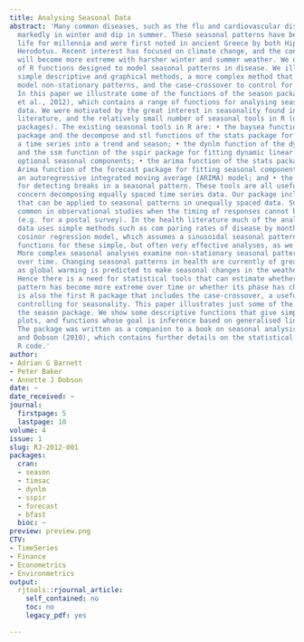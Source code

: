 ```yaml
---
title: Analysing Seasonal Data
abstract: 'Many common diseases, such as the flu and cardiovascular disease, increase
  markedly in winter and dip in summer. These seasonal patterns have been part of
  life for millennia and were first noted in ancient Greece by both Hippocrates and
  Herodotus. Recent interest has focused on climate change, and the concern that seasons
  will become more extreme with harsher winter and summer weather. We describe a set
  of R functions designed to model seasonal patterns in disease. We illustrate some
  simple descriptive and graphical methods, a more complex method that is able to
  model non-stationary patterns, and the case-crossover to control for seasonal confounding.
  In this paper we illustrate some of the functions of the season package (Barnett
  et al., 2012), which contains a range of functions for analysing seasonal health
  data. We were motivated by the great interest in seasonality found in the health
  literature, and the relatively small number of seasonal tools in R (or other software
  packages). The existing seasonal tools in R are: • the baysea function of the timsac
  package and the decompose and stl functions of the stats package for decomposing
  a time series into a trend and season; • the dynlm function of the dynlm package
  and the ssm function of the sspir package for fitting dynamic linear models with
  optional seasonal components; • the arima function of the stats package and the
  Arima function of the forecast package for fitting seasonal components as part of
  an autoregressive integrated moving average (ARIMA) model; and • the bfast package
  for detecting breaks in a seasonal pattern. These tools are all useful, but most
  concern decomposing equally spaced time series data. Our package includes models
  that can be applied to seasonal patterns in unequally spaced data. Such data are
  common in observational studies when the timing of responses cannot be controlled
  (e.g. for a postal survey). In the health literature much of the analysis of seasonal
  data uses simple methods such as com paring rates of disease by month or using a
  cosinor regression model, which assumes a sinusoidal seasonal pattern. We have created
  functions for these simple, but often very effective analyses, as we describe below.
  More complex seasonal analyses examine non-stationary seasonal patterns that change
  over time. Changing seasonal patterns in health are currently of great interest
  as global warming is predicted to make seasonal changes in the weather more extreme.
  Hence there is a need for statistical tools that can estimate whether a seasonal
  pattern has become more extreme over time or whether its phase has changed. Ours
  is also the first R package that includes the case-crossover, a useful method for
  controlling for seasonality. This paper illustrates just some of the functions of
  the season package. We show some descriptive functions that give simple means or
  plots, and functions whose goal is inference based on generalised linear models.
  The package was written as a companion to a book on seasonal analysis by Barnett
  and Dobson (2010), which contains further details on the statistical methods and
  R code.'
author:
- Adrian G Barnett
- Peter Baker
- Annette J Dobson
date: ~
date_received: ~
journal:
  firstpage: 5
  lastpage: 10
volume: 4
issue: 1
slug: RJ-2012-001
packages:
  cran:
  - season
  - timsac
  - dynlm
  - sspir
  - forecast
  - bfast
  bioc: ~
preview: preview.png
CTV:
- TimeSeries
- Finance
- Econometrics
- Environmetrics
output:
  rjtools::rjournal_article:
    self_contained: no
    toc: no
    legacy_pdf: yes

---
```

